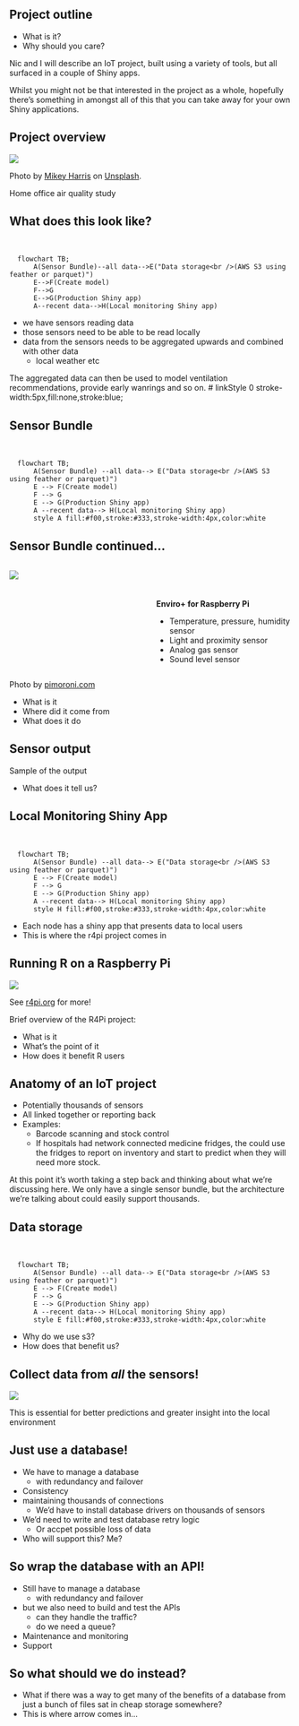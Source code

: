 ## Project outline

* What is it?
* Why should you care?

::: {.notes}
Nic and I will describe an IoT project, built using a variety of tools, but all surfaced in a couple of Shiny apps.

Whilst you might not be that interested in the project as a whole, hopefully there's something in amongst all of this that you can take away for your own Shiny applications.
:::





## Project overview{.smaller}

![](images/mikey-harris-kw0z6RyvC0s-unsplash.jpg){fig-align="center"}

::: footer
Photo by [Mikey Harris](https://unsplash.com/@mikeyharris) on [Unsplash](https://unsplash.com/s/photos/home-office).
:::

::: {.notes}
Home office air quality study
:::





## What does this look like?

<br />

```mermaid
  flowchart TB;
      A(Sensor Bundle)--all data-->E("Data storage<br />(AWS S3 using feather or parquet)")
      E-->F(Create model)
      F-->G
      E-->G(Production Shiny app)
      A--recent data-->H(Local monitoring Shiny app)
```

::: {.notes}
* we have sensors reading data
* those sensors need to be able to be read locally
* data from the sensors needs to be aggregated upwards and combined with other data
  - local weather etc

The aggregated data can then be used to model ventilation recommendations, provide early wanrings and so on.
 # linkStyle 0 stroke-width:5px,fill:none,stroke:blue;
:::





## Sensor Bundle

<br />

```mermaid
  flowchart TB;
      A(Sensor Bundle) --all data--> E("Data storage<br />(AWS S3 using feather or parquet)")
      E --> F(Create model)
      F --> G
      E --> G(Production Shiny app)
      A --recent data--> H(Local monitoring Shiny app)
      style A fill:#f00,stroke:#333,stroke-width:4px,color:white
```

::: {.notes}
:::



## Sensor Bundle continued...{.smaller}

:::: {.columns}

::: {.column width="50%"}

![](images/enviro-plus.webp)


:::

::: {.column width="50%"}
<br />
<br />
<br />
**Enviro+ for Raspberry Pi**

* Temperature, pressure, humidity sensor
* Light and proximity sensor
* Analog gas sensor
* Sound level sensor

:::
::::

::: footer
Photo by [pimoroni.com](https://shop.pimoroni.com/products/enviro?variant=31155658457171)
:::

::: {.notes}
* What is it
* Where did it come from
* What does it do
:::





## Sensor output

Sample of the output

::: {.notes}
* What does it tell us?
:::





## Local Monitoring Shiny App

<br />

```mermaid
  flowchart TB;
      A(Sensor Bundle) --all data--> E("Data storage<br />(AWS S3 using feather or parquet)")
      E --> F(Create model)
      F --> G
      E --> G(Production Shiny app)
      A --recent data--> H(Local monitoring Shiny app)
      style H fill:#f00,stroke:#333,stroke-width:4px,color:white
```

::: {.notes}
* Each node has a shiny app that presents data to local users
* This is where the r4pi project comes in
:::







## Running R on a Raspberry Pi

![](images/r4pi.png){fig-align="center"}

::: footer
See [r4pi.org](https://r4pi.org) for more!
:::

::: {.notes}
Brief overview of the R4Pi project:

* What is it
* What's the point of it
* How does it benefit R users
:::





## Anatomy of an IoT project

* Potentially thousands of sensors
* All linked together or reporting back
* Examples:
  - Barcode scanning and stock control
  - If hospitals had network connected medicine fridges, the could use the fridges to report on inventory and start to predict when they will need more stock.

::: {.notes}
At this point it's worth taking a step back and thinking about what we're discussing here.
We only have a single sensor bundle, but the architecture we're talking about could easily support thousands.
:::






## Data storage

<br />

```mermaid
  flowchart TB;
      A(Sensor Bundle) --all data--> E("Data storage<br />(AWS S3 using feather or parquet)")
      E --> F(Create model)
      F --> G
      E --> G(Production Shiny app)
      A --recent data--> H(Local monitoring Shiny app)
      style E fill:#f00,stroke:#333,stroke-width:4px,color:white
```

::: {.notes}
* Why do we use s3?
* How does that benefit us?
:::




## Collect data from _all_ the sensors!

![](images/all_the_things.png){fig-align="center"}

::: {.notes}
This is essential for better predictions and greater insight into the local environment
:::







## Just use a database!

* We have to manage a database
  - with redundancy and failover
* Consistency
* maintaining thousands of connections
  - We'd have to install database drivers on thousands of sensors
* We'd need to write and test database retry logic
  - Or accpet possible loss of data
* Who will support this? Me?







## So wrap the database with an API!

* Still have to manage a database
  - with redundancy and failover
* but we also need to build and test the APIs
  - can they handle the traffic?
  - do we need a queue?
* Maintenance and monitoring
* Support


## So what should we do instead?

* What if there was a way to get many of the benefits of a database from just a bunch of files sat in cheap storage somewhere?
* This is where arrow comes in...
